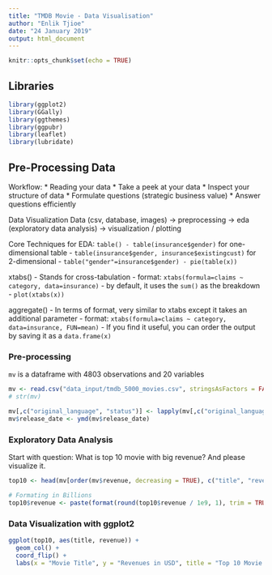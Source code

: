 ```yaml
---
title: "TMDB Movie - Data Visualisation"
author: "Enlik Tjioe"
date: "24 January 2019"
output: html_document
---
```


```r
knitr::opts_chunk$set(echo = TRUE)
```

## Libraries
```r
library(ggplot2)
library(GGally)
library(ggthemes)
library(ggpubr)
library(leaflet)
library(lubridate)
```

## Pre-Processing Data
Workflow:
* Reading your data
* Take a peek at your data
* Inspect your structure of data
* Formulate questions (strategic business value)
* Answer questions efficiently

Data Visualization Data (csv, database, images) -> preprocessing -> eda (exploratory data analysis) -> visualization / plotting

Core Techniques for EDA: `table() - table(insurance$gender)` for one-dimensional table - `table(insurance$gender, insurance$existingcust)` for 2-dimensional - `table("gender"=insurance$gender) - pie(table(x))`

xtabs() - Stands for cross-tabulation - format: `xtabs(formula=claims ~ category, data=insurance)` - by default, it uses the `sum()` as the breakdown - `plot(xtabs(x))`

aggregate() - In terms of format, very similar to xtabs except it takes an additional parameter - format: `xtabs(formula=claims ~ category, data=insurance, FUN=mean)` - If you find it useful, you can order the output by saving it as a `data.frame(x)`

### Pre-processing
`mv` is a dataframe with 4803 observations and 20 variables
```r
mv <- read.csv("data_input/tmdb_5000_movies.csv", stringsAsFactors = FALSE)
# str(mv)

mv[,c("original_language", "status")] <- lapply(mv[,c("original_language", "status")], as.factor)
mv$release_date <- ymd(mv$release_date)
```

### Exploratory Data Analysis
Start with question:
What is top 10 movie with big revenue? And please visualize it.
```r
top10 <- head(mv[order(mv$revenue, decreasing = TRUE), c("title", "revenue")], n = 10)

# Formating in Billions
top10$revenue <- paste(format(round(top10$revenue / 1e9, 1), trim = TRUE), "B")

```

### Data Visualization with ggplot2

```r
ggplot(top10, aes(title, revenue)) +
  geom_col() +
  coord_flip() +
  labs(x = "Movie Title", y = "Revenues in USD", title = "Top 10 Movie with Most Revenues All Time")

```


